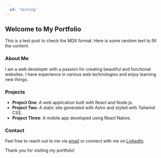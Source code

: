 ```yaml
---
  id: 'testing'
---
```

## Welcome to My Portfolio

This is a test post to check the MDX format. Here is some random text to fill the content.

### About Me

I am a web developer with a passion for creating beautiful and functional websites. I have experience in various web technologies and enjoy learning new things.

### Projects

- **Project One**: A web application built with React and Node.js.
- **Project Two**: A static site generated with Astro and styled with Tailwind CSS.
- **Project Three**: A mobile app developed using React Native.

### Contact

Feel free to reach out to me via [email](mailto:example@example.com) or connect with me on [LinkedIn](https://www.linkedin.com).

Thank you for visiting my portfolio!